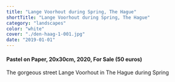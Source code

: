```yaml
---
title: "Lange Voorhout during Spring, The Hague"
shortTitle: "Lange Voorhout during Spring, The Hague"
category: "landscapes"
color: "white"
cover: "./den-haag-1-001.jpg"
date: "2019-01-01"
---
```


#### Pastel on Paper, 20x30cm, 2020, For Sale (50 euros)

The gorgeous street Lange Voorhout in The Hague during Spring